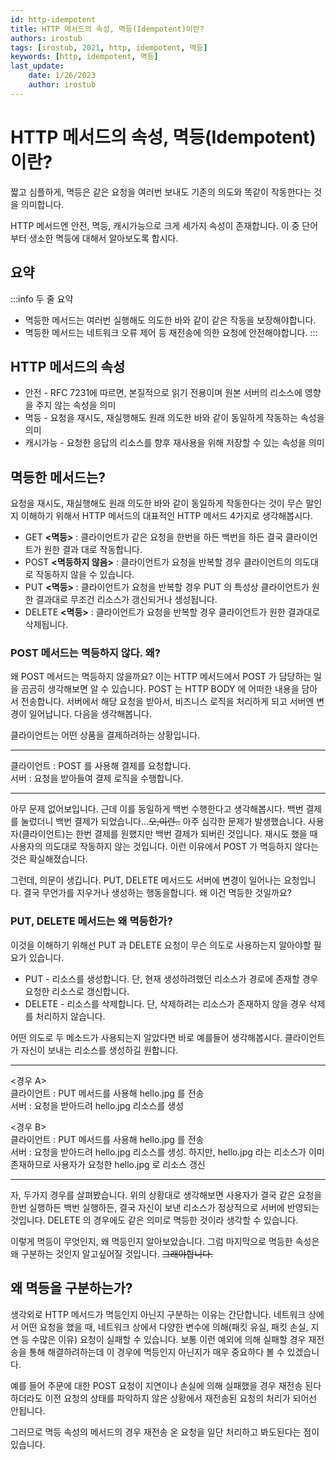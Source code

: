 ```yaml
---
id: http-idempotent
title: HTTP 메서드의 속성, 멱등(Idempotent)이란?
authors: irostub
tags: [irostub, 2021, http, idempotent, 멱등]
keywords: [http, idempotent, 멱등]
last_update:
    date: 1/26/2023
    author: irostub
---
```


# HTTP 메서드의 속성, 멱등(Idempotent)이란?

짧고 심플하게, 멱등은 같은 요청을 여러번 보내도 기존의 의도와 똑같이 작동한다는 것을 의미합니다.

HTTP 메서드엔 안전, 멱등, 캐시가능으로 크게 세가지 속성이 존재합니다. 이 중 단어부터 생소한 멱등에 대해서 알아보도록 합시다.

## 요약

:::info 두 줄 요약

-   멱등한 메서드는 여러번 실행해도 의도한 바와 같이 같은 작동을 보장해야합니다.
-   멱등한 메서드는 네트워크 오류 제어 등 재전송에 의한 요청에 안전해야합니다.
    :::

## HTTP 메서드의 속성

-   안전 - RFC 7231에 따르면, 본질적으로 읽기 전용이며 원본 서버의 리소스에 영향을 주지 않는 속성을 의미
-   멱등 - 요청을 재시도, 재실행해도 원래 의도한 바와 같이 동일하게 작동하는 속성을 의미
-   캐시가능 - 요청한 응답의 리소스를 향후 재사용을 위해 저장할 수 있는 속성을 의미

## 멱등한 메서드는?

요청을 재시도, 재실행해도 원래 의도한 바와 같이 동일하게 작동한다는 것이 무슨 말인지 이해하기 위해서
HTTP 메서드의 대표적인 HTTP 메서드 4가지로 생각해봅시다.

-   GET **\<멱등\>** : 클라이언트가 같은 요청을 한번을 하든 백번을 하든 결국 클라이언트가 원한 결과 대로 작동합니다.
-   POST **\<멱등하지 않음\>** : 클라이언트가 요청을 반복할 경우 클라이언트의 의도대로 작동하지 않을 수 있습니다.
-   PUT **\<멱등\>** : 클라이언트가 요청을 반복할 경우 PUT 의 특성상 클라이언트가 원한 결과대로 무조건 리소스가 갱신되거나 생성됩니다.
-   DELETE **\<멱등\>** : 클라이언트가 요청을 반복할 경우 클라이언트가 원한 결과대로 삭제됩니다.

### POST 메서드는 멱등하지 않다. 왜?

왜 POST 메서드는 멱등하지 않을까요? 이는 HTTP 메서드에서 POST 가 담당하는 일을 곰곰히 생각해보면 알 수 있습니다.
POST 는 HTTP BODY 에 어떠한 내용을 담아서 전송합니다. 서버에서 해당 요청을 받아서, 비즈니스 로직을 처리하게 되고 서버엔 변경이 일어납니다.
다음을 생각해봅니다.

클라이언트는 어떤 상품을 결제하려하는 상황입니다.

---

클라이언트 : POST 를 사용해 결제를 요청합니다.  
서버 : 요청을 받아들여 결제 로직을 수행합니다.

---

아무 문제 없어보입니다. 근데 이를 동일하게 백번 수행한다고 생각해봅시다. 백번 결제를 눌렀더니 백번 결제가 되었습니다...~~오,이런..~~
아주 심각한 문제가 발생했습니다. 사용자(클라이언트)는 한번 결제를 원했지만 백번 결제가 되버린 것입니다.
재시도 했을 때 사용자의 의도대로 작동하지 않는 것입니다. 이런 이유에서 POST 가 멱등하지 않다는 것은 확실해졌습니다.

그런데, 의문이 생깁니다. PUT, DELETE 메서드도 서버에 변경이 일어나는 요청입니다.
결국 무언가를 지우거나 생성하는 행동을합니다. 왜 이건 멱등한 것일까요?

### PUT, DELETE 메서드는 왜 멱등한가?

이것을 이해하기 위해선 PUT 과 DELETE 요청이 무슨 의도로 사용하는지 알아야할 필요가 있습니다.

-   PUT - 리소스를 생성합니다. 단, 현재 생성하려했던 리소스가 경로에 존재할 경우 요청한 리소스로 갱신합니다.
-   DELETE - 리소스를 삭제합니다. 단, 삭제하려는 리소스가 존재하지 않을 경우 삭제를 처리하지 않습니다.

어떤 의도로 두 메소드가 사용되는지 알았다면 바로 예를들어 생각해봅시다. 클라이언트가 자신이 보내는 리소스를 생성하길 원합니다.

---

\<경우 A\>  
클라이언트 : PUT 메서드를 사용해 hello.jpg 를 전송  
서버 : 요청을 받아드려 hello.jpg 리소스를 생성

\<경우 B\>  
클라이언트 : PUT 메서드를 사용해 hello.jpg 를 전송  
서버 : 요청을 받아드려 hello.jpg 리소스를 생성.
하지만, hello.jpg 라는 리소스가 이미 존재하므로 사용자가 요청한 hello.jpg 로 리소스 갱신

---

자, 두가지 경우를 살펴봤습니다. 위의 상황대로 생각해보면
사용자가 결국 같은 요청을 한번 실행하든 백번 실행하든, 결국 자신이 보낸 리소스가 정상적으로 서버에 반영되는 것입니다.
DELETE 의 경우에도 같은 의미로 멱등한 것이라 생각할 수 있습니다.

이렇게 멱등이 무엇인지, 왜 멱등인지 알아보았습니다. 그럼 마지막으로 멱등한 속성은 왜 구분하는 것인지 알고싶어질 것입니다. ~~그래야합니다.~~

## 왜 멱등을 구분하는가?

생각외로 HTTP 메서드가 멱등인지 아닌지 구분하는 이유는 간단합니다. 네트워크 상에서 어떤 요청을 했을 때,
네트워크 상에서 다양한 변수에 의해(패킷 유실, 패킷 손실, 지연 등 수많은 이유) 요청이 실패할 수 있습니다.
보통 이런 예외에 의해 실패할 경우 재전송을 통해 해결하려하는데 이 경우에 멱등인지 아닌지가 매우 중요하다 볼 수 있겠습니다.

예를 들어 주문에 대한 POST 요청이 지연이나 손실에 의해 실패했을 경우 재전송 된다 하더라도
이전 요청의 상태를 파악하지 않은 상황에서 재전송된 요청의 처리가 되어선 안됩니다.

그러므로 멱등 속성의 메서드의 경우 재전송 온 요청을 일단 처리하고 봐도된다는 점이 있습니다.
